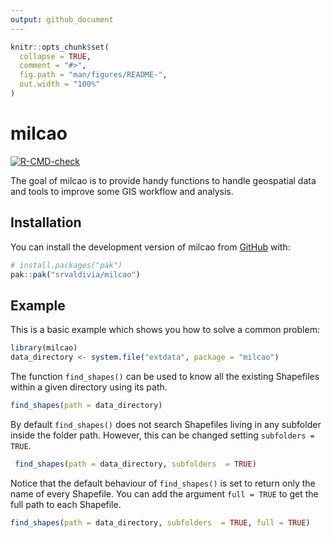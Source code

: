 ```yaml
---
output: github_document
---
```


<!-- README.md is generated from README.Rmd. Please edit that file -->

```r
knitr::opts_chunk$set(
  collapse = TRUE,
  comment = "#>",
  fig.path = "man/figures/README-",
  out.width = "100%"
)
```

# milcao

<!-- badges: start -->

[![R-CMD-check](https://github.com/srvaldivia/milcao/actions/workflows/R-CMD-check.yaml/badge.svg)](https://github.com/srvaldivia/milcao/actions/workflows/R-CMD-check.yaml)

<!-- badges: end -->

The goal of milcao is to provide handy functions to handle geospatial data and tools to improve some GIS workflow and analysis.

## Installation

You can install the development version of milcao from [GitHub](https://github.com/) with:

``` r
# install.packages("pak")
pak::pak("srvaldivia/milcao")
```

## Example

This is a basic example which shows you how to solve a common problem:

```r
library(milcao)
data_directory <- system.file("extdata", package = "milcao")
```

The function `find_shapes()` can be used to know all the existing Shapefiles within a given directory using its path.

```r
find_shapes(path = data_directory)
```

By default `find_shapes()` does not search Shapefiles living in any subfolder inside the folder path. However, this can be changed setting `subfolders = TRUE`.

```r
 find_shapes(path = data_directory, subfolders  = TRUE)
```

Notice that the default behaviour of `find_shapes()` is set to return only the name of every Shapefile. You can add the argument `full = TRUE` to get the full path to each Shapefile.

```r
find_shapes(path = data_directory, subfolders  = TRUE, full = TRUE)
```
